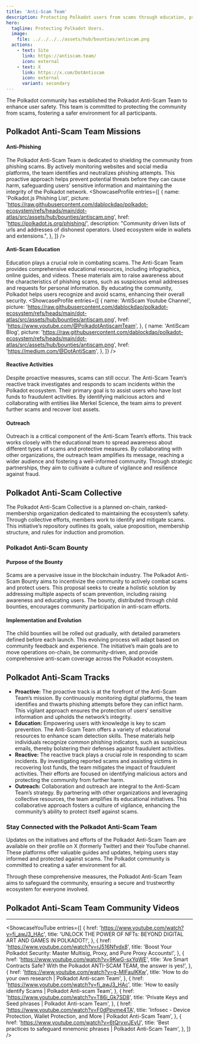 ```yaml
---
title: 'Anti-Scam Team'
description: Protecting Polkadot users from scams through education, proactive monitoring, and swift responses to fraud with Polkadot Anti-Scam Team.
hero:
  tagline: Protecting Polkadot Users.
  image: 
    file: ../../../../assets/hub/bounties/antiscam.png
  actions:
    - text: Site
      link: https://antiscam.team/
      icon: external
    - text: X
      link: https://x.com/DotAntiscam
      icon: external
      variant: secondary
---
```



The Polkadot community has established the Polkadot Anti-Scam Team to enhance user safety. This team is committed to protecting the community from scams, fostering a safer environment for all participants.

## Polkadot Anti-Scam Team Missions
#### Anti-Phishing
The Polkadot Anti-Scam Team is dedicated to shielding the community from phishing scams. By actively monitoring websites and social media platforms, the team identifies and neutralizes phishing attempts. This proactive approach helps prevent potential threats before they can cause harm, safeguarding users’ sensitive information and maintaining the integrity of the Polkadot network.
<ShowcaseProfile
  entries={[
    {
      name: 'Polkadot.js Phishing List',
      picture: 'https://raw.githubusercontent.com/dablockdao/polkadot-ecosystem/refs/heads/main/dot-atlas/src/assets/hub/bounties/antiscam.png',
      href: 'https://polkadot.js.org/phishing/',
      description:
        "Community driven lists of urls and addresses of dishonest operators. Used ecosystem wide in wallets and extensions.",
    },
  ]}
/>
#### Anti-Scam Education
Education plays a crucial role in combating scams. The Anti-Scam Team provides comprehensive educational resources, including infographics, online guides, and videos. These materials aim to raise awareness about the characteristics of phishing scams, such as suspicious email addresses and requests for personal information. By educating the community, Polkadot helps users recognize and avoid scams, enhancing their overall security.
<ShowcaseProfile
  entries={[
    {
      name: 'AntiScam Youtube Channel',
      picture: 'https://raw.githubusercontent.com/dablockdao/polkadot-ecosystem/refs/heads/main/dot-atlas/src/assets/hub/bounties/antiscam.png',
      href: 'https://www.youtube.com/@PolkadotAntiscamTeam',
    },
        {
      name: 'AntiScam Blog',
      picture: 'https://raw.githubusercontent.com/dablockdao/polkadot-ecosystem/refs/heads/main/dot-atlas/src/assets/hub/bounties/antiscam.png',
      href: 'https://medium.com/@DotAntiScam',
    },
  ]}
/>
#### Reactive Activities
Despite proactive measures, scams can still occur. The Anti-Scam Team’s reactive track investigates and responds to scam incidents within the Polkadot ecosystem. Their primary goal is to assist users who have lost funds to fraudulent activities. By identifying malicious actors and collaborating with entities like Merkel Science, the team aims to prevent further scams and recover lost assets.
#### Outreach
Outreach is a critical component of the Anti-Scam Team’s efforts. This track works closely with the educational team to spread awareness about different types of scams and protective measures. By collaborating with other organizations, the outreach team amplifies its message, reaching a wider audience and fostering a well-informed community. Through strategic partnerships, they aim to cultivate a culture of vigilance and resilience against fraud.
## Polkadot Anti-Scam Collective
The Polkadot Anti-Scam Collective is a planned on-chain, ranked-membership organization dedicated to maintaining the ecosystem’s safety. Through collective efforts, members work to identify and mitigate scams. This initiative’s repository outlines its goals, value proposition, membership structure, and rules for induction and promotion.

### Polkadot Anti-Scam Bounty
#### Purpose of the Bounty
Scams are a pervasive issue in the blockchain industry. The Polkadot Anti-Scam Bounty aims to incentivize the community to actively combat scams and protect users. This proposal seeks to create a holistic solution by addressing multiple aspects of scam prevention, including raising awareness and educating users. The bounty, distributed through child bounties, encourages community participation in anti-scam efforts.
#### Implementation and Evolution
The child bounties will be rolled out gradually, with detailed parameters defined before each launch. This evolving process will adapt based on community feedback and experience. The initiative’s main goals are to move operations on-chain, be community-driven, and provide comprehensive anti-scam coverage across the Polkadot ecosystem.

## Polkadot Anti-Scam Tracks
- **Proactive:** The proactive track is at the forefront of the Anti-Scam Team’s mission. By continuously monitoring digital platforms, the team identifies and thwarts phishing attempts before they can inflict harm. This vigilant approach ensures the protection of users’ sensitive information and upholds the network’s integrity.
- **Education:** Empowering users with knowledge is key to scam prevention. The Anti-Scam Team offers a variety of educational resources to enhance scam detection skills. These materials help individuals recognize common phishing indicators, such as suspicious emails, thereby bolstering their defenses against fraudulent activities.
- **Reactive:** The reactive track plays a crucial role in responding to scam incidents. By investigating reported scams and assisting victims in recovering lost funds, the team mitigates the impact of fraudulent activities. Their efforts are focused on identifying malicious actors and protecting the community from further harm.
- **Outreach:** Collaboration and outreach are integral to the Anti-Scam Team’s strategy. By partnering with other organizations and leveraging collective resources, the team amplifies its educational initiatives. This collaborative approach fosters a culture of vigilance, enhancing the community’s ability to protect itself against scams.

### Stay Connected with the Polkadot Anti-Scam Team
Updates on the initiatives and efforts of the Polkadot Anti-Scam Team are available on their profile on X (formerly Twitter) and their YouTube channel. These platforms offer valuable guides and updates, helping users stay informed and protected against scams. The Polkadot community is committed to creating a safer environment for all.

Through these comprehensive measures, the Polkadot Anti-Scam Team aims to safeguard the community, ensuring a secure and trustworthy ecosystem for everyone involved.


## Polkadot Anti-Scam Team Community Videos
------------
<ShowcaseYouTube
  entries={[
       {
      href: 'https://www.youtube.com/watch?v=fi_awJ3_HAc',
      title: 'UNLOCK THE POWER OF NFTs: BEYOND DIGITAL ART AND GAMES IN POLKADOT!',
          },
                {
      href: 'https://www.youtube.com/watch?v=rJ516Nfvdx8',
      title: 'Boost Your Polkadot Security: Master Multisig, Proxy, and Pure Proxy Accounts!',
          },
                {
      href: 'https://www.youtube.com/watch?v=9KwG-sxYqWE',
      title: 'Are Smart Contracts Safe? With the Polkadot ANTI-SCAM TEAM, the answer is yes!',
          },
                {
      href: 'https://www.youtube.com/watch?v=g-MIFaulKKw',
      title: 'How to do your own research | Polkadot Anti-scam Team',
          },
                {
      href: 'https://www.youtube.com/watch?v=fi_awJ3_HAc',
      title: 'How to easily identify Scams | Polkadot Anti-scam Team',
          },
                {
      href: 'https://www.youtube.com/watch?v=T86i_Gk7SD8',
      title: 'Private Keys and Seed phrases | Polkadot Anti-scam Team',
          },
                {
      href: 'https://www.youtube.com/watch?v=F0dPpvme4TA',
      title: 'Infosec - Device Protection, Wallet Protection, and More | Polkadot Anti-Scam Team',
          },
                          {
      href: 'https://www.youtube.com/watch?v=6tQrvxrJEyU',
      title: 'Best practices to safeguard mnemonic phrases | Polkadot Anti-Scam Team',
          },
  ]} />